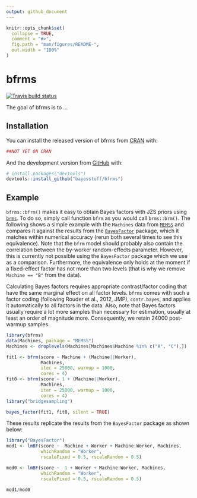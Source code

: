 ```yaml
---
output: github_document
---
```


<!-- README.md is generated from README.Rmd. Please edit that file -->

```r
knitr::opts_chunk$set(
  collapse = TRUE,
  comment = "#>",
  fig.path = "man/figures/README-",
  out.width = "100%"
)
```
# bfrms

<!-- badges: start -->
[![Travis build status](https://travis-ci.org/bayesstuff/bfrms.svg?branch=master)](https://travis-ci.org/bayesstuff/bfrms)
<!-- badges: end -->

The goal of bfrms is to ...

## Installation

You can install the released version of bfrms from [CRAN](https://CRAN.R-project.org) with:

``` r
##NOT YET ON CRAN
```

And the development version from [GitHub](https://github.com/) with:

``` r
# install.packages("devtools")
devtools::install_github("bayesstuff/bfrms")
```
## Example

`bfrms::bfrm()` makes it easy to obtain Bayes factors with JZS priors using [`brms`](https://cran.r-project.org/package=brms). To do so, simply call function `bfrm` as you would call `brms::brm()`. The following shows a simple example with the `Machines` data from [`MEMSS`](https://cran.r-project.org/package=MEMSS) and compares it against the results from the [`BayesFactor`](https://cran.r-project.org/package=BayesFactor) package, which it matches within numerical accuracy (rerun both several times to see this equivalence). Note that the `bfrm` model should probably also contain the correlation between the by-worker random-effects parameter. However, this is currently not possible using the `BayesFactor` package which we use as a comparison. Furthermore, the equivalence only holds at the moment if a fixed-effect factor has not more than two levels (that is why we remove `Machine == "B"` from the data).

Calculating Bayes factors requires appropriate contrast/factor coding that have the same marginal effect on all factor levels. `bfrms` comes with such a factor coding (following Rouder et al., 2012, JMP), `contr.bayes`, and applies it automatically to all factors in the data. Also, note that Bayes factors usually require a lot more samples than necessary for estimation, usually at least an order of magnitude more. Consequently, we retain 24000 post-warmup samples.

```r
library(bfrms)
data(Machines, package = "MEMSS") 
Machines <- droplevels(Machines[Machines$Machine %in% c("A", "C"),])

fit1 <- bfrm(score ~ Machine + (Machine||Worker), 
             Machines, 
             iter = 25000, warmup = 1000,
             cores = 4)
fit0 <- bfrm(score ~ 1 + (Machine||Worker), 
             Machines, 
             iter = 25000, warmup = 1000,
             cores = 4)
library("bridgesampling")
```

```r
bayes_factor(fit1, fit0, silent = TRUE)
```

These results replicate the results from the `BayesFactor` package as shown below:

```r
library("BayesFactor")
mod1 <- lmBF(score ~  Machine + Worker + Machine:Worker, Machines, 
             whichRandom = "Worker", 
             rscaleFixed = 0.5, rscaleRandom = 0.5)

mod0 <- lmBF(score ~  1 + Worker + Machine:Worker, Machines, 
             whichRandom = "Worker", 
             rscaleFixed = 0.5, rscaleRandom = 0.5)
```


```r
mod1/mod0
```


